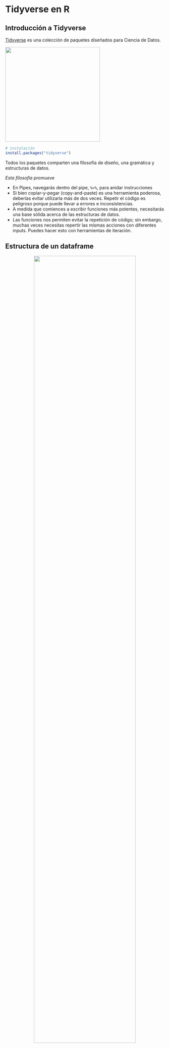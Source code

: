 # Tidyverse en R

## Introducción a Tidyverse

[Tidyverse](https://www.tidyverse.org) es una colección de paquetes diseñados para Ciencia de Datos.

![](images/tidyverse.png){fig-aling="center" width="300"}

```r
# instalación
install.packages("tidyverse")
```

Todos los paquetes comparten una filosofía de diseño, una gramática y estructuras de datos.

*Esta filosofía promueve*

-   En Pipes, navegarás dentro del pipe, `%>%`, para anidar instrucciones
-   Si bien copiar-y-pegar (copy-and-paste) es una herramienta poderosa, deberías evitar utilizarla más de dos veces. Repetir el código es peligroso porque puede llevar a errores e inconsistencias.
-   A medida que comiences a escribir funciones más potentes, necesitarás una base sólida acerca de las estructuras de datos.
-   Las funciones nos permiten evitar la repetición de código; sin embargo, muchas veces necesitas repertir las mismas acciones con diferentes inputs. Puedes hacer esto con herramientas de iteración.


## Estructura de un dataframe

<center>![](images/tidy_frame.svg){width="80%"}</center>

**Lectura de Base de SII**


```r
suppressPackageStartupMessages(library(dplyr))
suppressPackageStartupMessages(library(sf))
tbl_sii  <- readRDS("data/sii/mz_constru_SII.rds") %>% 
  st_drop_geometry() # descartar geometrias solo usar la tabla de datos

head(tbl_sii)
```


## Funciones básicas `dplyr`

<center>![](images/dplyr_variables.png){width="70%"}</center>

### Select

`select` Seleccionar variables relevantes

```r
# seleccionar nomnres de columnas que deseo conservar
tbl_sii %>%
  select(n_com, oficinas, comercio, vivienda)

# seleccionar nomnres de columnas que deseo eliminar anteponiendo un "-"
tbl_sii %>%
  select(-cod_com)
```

### Filter

```r
mi_comuna <- "LAS CONDES" 

sii_com <- tbl_sii %>%
  filter(n_com == mi_comuna) 
 
head(sii_com, 5)
```



`filter`: Operadores Lógicos

```r
op_logicos <- tibble::tribble(
    ~Operador,                   ~Comparación,       ~Ejemplo, ~Resultado,
      "x | y",           "x Ó y es verdadero", "TRUE | FALSE",     "TRUE",
      "x & y",         "x Y y son verdaderos", "TRUE & FALSE",    "FALSE",
         "!x", "x no es verdadero (negación)",        "!TRUE",    "FALSE",
  "isTRUE(x)",  "x es verdadero (afirmación)", "isTRUE(TRUE)",     "TRUE"
  )

require(knitr)
kable(op_logicos, digits = 3, row.names = FALSE, align = "c",
              caption = NULL)

```


Filtrar las manzanas que tengan valores de oficina y comercio mayores a 0

```r
sii_com %>%
  filter(oficinas > 0 & comercio > 0) 

```




## Resúmenes Estadísticos con `dplyr` {#sec-genRes}

<center>![](images/dplyr_group_by.png){width="70%"}</center>

Contabilizar cuantos metros cuadrados de oficina por cada comuna.

```r
tbl_resumen <-  tbl_sii %>%
  group_by(n_com) %>%
  summarise(Cantidad_mz = n(),
            Total_of = sum(oficinas)) %>%
  arrange(desc(Total_of)) # Ordenar

tbl_resumen
```

**Actividad**

-   Contabilizar cuantos metros cuadrados de Comercio hay por cada comuna
rdenar de mayor a menor.
-   Crear tabla con las 10 comunas que tienen mayor densisdad de Comercio

::: {.callout-tip appearance="simple"}
## Densidad de comercio

Se puede entender como la división de la cantidad de metros cuadrados de comercio dividio por el total de metros cuadrados.
:::


## Visualización de Variables

### Función Plot

```r
options(scipen = 999) # evitas notación cientiífica
hist(sii_com$vivienda, breaks = 50,
     main = "Histograma mt2 de Viviendas", col = "#225ea8")
# colores:https://colorbrewer2.org/#type=sequential&scheme=BuGn&n=3
```



### Package [ggplot2](https://ggplot2.tidyverse.org) {#sec-ggplot}

```r
library(ggplot2)
ggplot(sii_com, aes(x = vivienda)) + 
  geom_histogram(bins = 50, fill = "#225ea8", color ="black")

```

[ggplot2](https://ggplot2.tidyverse.org) con estilos y características

```r

ggplot(sii_com, aes(x = vivienda)) +
  geom_histogram(bins = 50, color = "#c7e9b4", fill = "#1d91c0")+
  theme_bw()+
  labs(title="Histograma mt2 de Viviendas", x ="Mt2. Viviendas", y = "Frecuencias")+
  theme(plot.title = element_text(face = "bold",colour= "gray60", size=10)) 
```



## Referencias:

-   [R para Ciencia de Datos](https://es.r4ds.hadley.nz)
-   [RStudio para Estadística Descriptiva en Ciencias Sociales](https://bookdown.org/gboccardo/manual-ED-UCH/)
-   <https://bookdown.org/jboscomendoza/r-principiantes4/estructuras-de-control.html>
-   <https://rstudio-pubs-static.s3.amazonaws.com/623888_497a5388a98545c48e9b5b6bec4056f6.html>
- [Paletas de colores](https://colorbrewer2.org/#type=sequential&scheme=BuGn&n=3)
